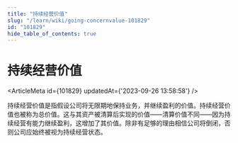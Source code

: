 ```yaml
---
title: "持续经营价值"
slug: "/learn/wiki/going-concernvalue-101829"
id: "101829"
hide_table_of_contents: true
---
```



# 持续经营价值

<ArticleMeta id={101829} updatedAt={'2023-09-26 13:58:58'} />
<div className='border-solid border-b border-t-0 my-4 border-[var(--ifm-color-gray-300)]' />

持续经营价值是指假设公司将无限期地保持业务，并继续盈利的价值。持续经营价值也被称为总价值。这与其资产被清算后实现的价值——清算价值不同——因为持续经营有能力继续盈利，这增加了其价值。除非有足够的理由相信公司将倒闭，否则公司应始终被视为持续经营状态。
